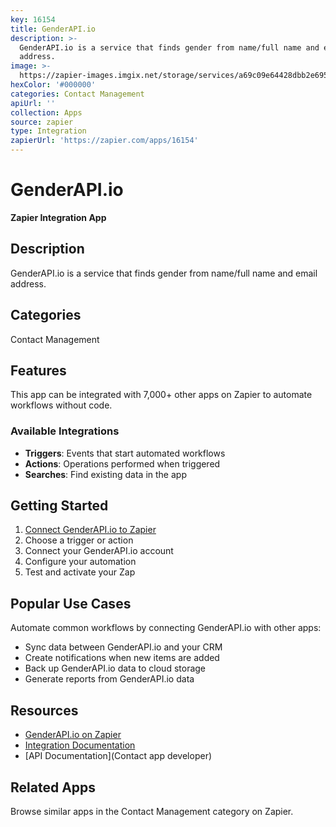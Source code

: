 ```yaml
---
key: 16154
title: GenderAPI.io
description: >-
  GenderAPI.io is a service that finds gender from name/full name and email
  address.
image: >-
  https://zapier-images.imgix.net/storage/services/a69c09e64428dbb2e6955372e1cf0f16.png?auto=format%2Ccompress&ixlib=python-3.0.0&q=50
hexColor: '#000000'
categories: Contact Management
apiUrl: ''
collection: Apps
source: zapier
type: Integration
zapierUrl: 'https://zapier.com/apps/16154'
---
```

# GenderAPI.io

**Zapier Integration App**

## Description

GenderAPI.io is a service that finds gender from name/full name and email address.

## Categories

Contact Management

## Features

This app can be integrated with 7,000+ other apps on Zapier to automate workflows without code.

### Available Integrations

- **Triggers**: Events that start automated workflows
- **Actions**: Operations performed when triggered
- **Searches**: Find existing data in the app

## Getting Started

1. [Connect GenderAPI.io to Zapier](https://zapier.com/apps/16154)
2. Choose a trigger or action
3. Connect your GenderAPI.io account
4. Configure your automation
5. Test and activate your Zap

## Popular Use Cases

Automate common workflows by connecting GenderAPI.io with other apps:

- Sync data between GenderAPI.io and your CRM
- Create notifications when new items are added
- Back up GenderAPI.io data to cloud storage
- Generate reports from GenderAPI.io data

## Resources

- [GenderAPI.io on Zapier](https://zapier.com/apps/16154)
- [Integration Documentation](https://zapier.com/apps/16154/integrations)
- [API Documentation](Contact app developer)

## Related Apps

Browse similar apps in the Contact Management category on Zapier.
